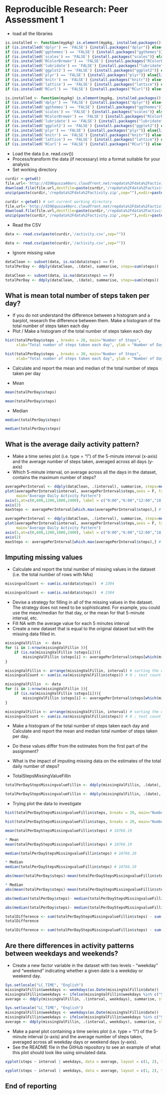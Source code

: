 
# Reproducible Research: Peer Assessment 1

* load all the libraries

```r
is.installed <- function(mypkg) is.element(mypkg, installed.packages()[,1]) 
if (is.installed('dplyr') == 'FALSE') {install.packages("dplyr")} else{library(dplyr)}
if (is.installed('ggthemes') == 'FALSE') {install.packages("ggthemes")} else{library(ggthemes)}
if (is.installed('scales') == 'FALSE') {install.packages("scales")} else{library(scales)}
if (is.installed('RColorBrewer') == 'FALSE') {install.packages("RColorBrewer")} else{library(RColorBrewer)}
if (is.installed('lubridate') == 'FALSE') {install.packages("lubridate")} else{library(lubridate)}
if (is.installed('ggplot2') == 'FALSE') {install.packages("ggplot2")} else{library(ggplot2)}
if (is.installed('plyr') == 'FALSE') {install.packages("plyr")} else{library(plyr)}
if (is.installed('knitr') == 'FALSE') {install.packages("knitr")} else{library(knitr)}
if (is.installed('lattice') == 'FALSE') {install.packages("lattice")} else{library(lattice)}
if (is.installed('RCurl') == 'FALSE') {install.packages("RCurl")} else{library(RCurl)}
```
```r
is.installed <- function(mypkg) is.element(mypkg, installed.packages()[,1]) 
if (is.installed('dplyr') == 'FALSE') {install.packages("dplyr")} else{library(dplyr)}
if (is.installed('ggthemes') == 'FALSE') {install.packages("ggthemes")} else{library(ggthemes)}
if (is.installed('scales') == 'FALSE') {install.packages("scales")} else{library(scales)}
if (is.installed('RColorBrewer') == 'FALSE') {install.packages("RColorBrewer")} else{library(RColorBrewer)}
if (is.installed('lubridate') == 'FALSE') {install.packages("lubridate")} else{library(lubridate)}
if (is.installed('ggplot2') == 'FALSE') {install.packages("ggplot2")} else{library(ggplot2)}
if (is.installed('plyr') == 'FALSE') {install.packages("plyr")} else{library(plyr)}
if (is.installed('knitr') == 'FALSE') {install.packages("knitr")} else{library(knitr)}
if (is.installed('lattice') == 'FALSE') {install.packages("lattice")} else{library(lattice)}
if (is.installed('RCurl') == 'FALSE') {install.packages("RCurl")} else{library(RCurl)}
```

* Load the data (i.e. read.csv())
* Process/transform the data (if necessary) into a format suitable for your analysis
* Set working directory

```r
curdir <-getwd()
file.url<-'http://d396qusza40orc.cloudfront.net/repdata%2Fdata%2Factivity.zip'
download.file(file.url,destfile=paste(curdir,'/repdata%2Fdata%2Factivity.zip',sep=""))
unzip(paste(curdir,'/repdata%2Fdata%2Factivity.zip',sep=""),exdir=paste(curdir,sep=""),overwrite=TRUE)
```
```r
curdir <-getwd() # set current working directory
file.url<-'http://d396qusza40orc.cloudfront.net/repdata%2Fdata%2Factivity.zip' # change from https to http due to bugs in RCurl in Windows
download.file(file.url,destfile=paste(curdir,'/repdata%2Fdata%2Factivity.zip',sep=""))
unzip(paste(curdir,'/repdata%2Fdata%2Factivity.zip',sep=""),exdir=paste(curdir,sep=""),overwrite=TRUE)
```

* Read the CSV
```r
data <- read.csv(paste(curdir,'/activity.csv',sep=""))
```
```r
data <- read.csv(paste(curdir,'/activity.csv',sep=""))
```

* Ignore missing value
```r
dataClean <- subset(data, is.na(data$steps) == F)
totalPerDay <- ddply(dataClean, .(date), summarise, steps=sum(steps))
```

```r
dataClean <- subset(data, is.na(data$steps) == F)
totalPerDay <- ddply(dataClean, .(date), summarise, steps=sum(steps))
```

## What is mean total number of steps taken per day?

* If you do not understand the difference between a histogram and a barplot, research the difference between them. Make a histogram of the total number of steps taken each day
* Plot /  Make a histogram of the total number of steps taken each day

```r
hist(totalPerDay$steps , breaks = 20, main="Number of Steps", 
     xlab="Total number of steps taken each day", ylab = "Number of Days",col="red")
```

```r
hist(totalPerDay$steps , breaks = 20, main="Number of Steps", 
     xlab="Total number of steps taken each day", ylab = "Number of Days",col="red")
```

* Calculate and report the mean and median of the total number of steps taken per day

* Mean

```r
mean(totalPerDay$steps)
```
```r
mean(totalPerDay$steps)
```

* Median
```r
median(totalPerDay$steps)	 
```

```r
median(totalPerDay$steps)	 
```


## What is the average daily activity pattern?
* Make a time series plot (i.e. type = "l") of the 5-minute interval (x-axis) and the average number of steps taken, averaged across all days (y-axis)
* Which 5-minute interval, on average across all the days in the dataset, contains the maximum number of steps?

```r
averagePerInterval <- ddply(dataClean, .(interval), summarise, steps=mean(steps))
plot(averagePerInterval$interval, averagePerInterval$steps,axes = F, type="l", col="red", xlab="Time", ylab="Average Number of Steps",
     main="Average Daily Activity Pattern")
axis(1,at=c(0,600,1200,1800,2400), label = c("0:00","6:00","12:00","18:00","24:00"))
axis(2)
maxSteps <- averagePerInterval[which.max(averagePerInterval$steps),] # 8.35 + 5-minute  = (8.35-8.40)
```	 
```r
averagePerInterval <- ddply(dataClean, .(interval), summarise, steps=mean(steps))
plot(averagePerInterval$interval, averagePerInterval$steps,axes = F, type="l", col="red", xlab="Time", ylab="Average Number of Steps",
     main="Average Daily Activity Pattern")
axis(1,at=c(0,600,1200,1800,2400), label = c("0:00","6:00","12:00","18:00","24:00"))
axis(2)
maxSteps <- averagePerInterval[which.max(averagePerInterval$steps),] # 8.35 + 5-minute  = (8.35-8.40)
```	 


## Imputing missing values

* Calculate and report the total number of missing values in the dataset (i.e. the total number of rows with NAs)
```r
missingvalCount <- sum(is.na(data$steps))  # 2304
```

```r
missingvalCount <- sum(is.na(data$steps))  # 2304
```


* Devise a strategy for filling in all of the missing values in the dataset. The strategy does not need to be sophisticated. For example, you could use the mean/median for that day, or the mean for that 5-minute interval, etc.
* Fill NA with the average value for each 5 minutes interval
* Create a new dataset that is equal to the original dataset but with the missing data filled in.

```r
missingValFillin  <- data 
for (i in 1:nrow(missingValFillin )){
    if (is.na(missingValFillin $steps[i])){
        missingValFillin $steps[i] <- averagePerInterval$steps[which(missingValFillin $interval[i] == averagePerInterval$interval)]}
}

missingValFillin <- arrange(missingValFillin, interval) # sorting the data by interval
missingvalCount <- sum(is.na(missingValFillin$steps)) # 0 ; test count the missing value 
```

```r
missingValFillin  <- data 
for (i in 1:nrow(missingValFillin )){
    if (is.na(missingValFillin $steps[i])){
        missingValFillin $steps[i] <- averagePerInterval$steps[which(missingValFillin $interval[i] == averagePerInterval$interval)]}
}

missingValFillin <- arrange(missingValFillin, interval) # sorting the data by interval
missingvalCount <- sum(is.na(missingValFillin$steps)) # 0 ; test count the missing value 
```

* Make a histogram of the total number of steps taken each day and Calculate and report the mean and median total number of steps taken per day. 
* Do these values differ from the estimates from the first part of the assignment? 
* What is the impact of imputing missing data on the estimates of the total daily number of steps?

* TotalStepsMissingValueFillin

```r
totalPerDayStepsMissingvalueFillin <- ddply(missingValFillin, .(date), summarise, steps=sum(steps))
```
```r
totalPerDayStepsMissingvalueFillin <- ddply(missingValFillin, .(date), summarise, steps=sum(steps))
```

* Trying plot the data to investigate 

```r
hist(totalPerDayStepsMissingvalueFillin$steps, breaks = 20, main="Number of Steps", xlab="Total number of steps taken each day", ylab = "Number of Days",col="red")
```

```r
hist(totalPerDayStepsMissingvalueFillin$steps, breaks = 20, main="Number of Steps", xlab="Total number of steps taken each day", ylab = "Number of Days",col="red")
```

```r
mean(totalPerDayStepsMissingvalueFillin$steps) # 10766.19
```

```r
* Mean
mean(totalPerDayStepsMissingvalueFillin$steps) # 10766.19
```

```r
median(totalPerDayStepsMissingvalueFillin$steps) # 10766.19
```

```r
* Median
median(totalPerDayStepsMissingvalueFillin$steps) # 10766.19
```

```r
abs(mean(totalPerDay$steps)-mean(totalPerDayStepsMissingvalueFillin$steps)) # 0
```

```r
* Median
abs(mean(totalPerDay$steps)-mean(totalPerDayStepsMissingvalueFillin$steps)) # 0
```

```r
abs(median(totalPerDay$steps)- median(totalPerDayStepsMissingvalueFillin$steps))/median(totalPerDay$steps) #0.0001104207
```

```r
abs(median(totalPerDay$steps)- median(totalPerDayStepsMissingvalueFillin$steps))/median(totalPerDay$steps) #0.0001104207
```

```r
totalDifference <- sum(totalPerDayStepsMissingvalueFillin$steps) - sum(dataClean$steps)  # 86129.51
totalDifference
```

```r
totalDifference <- sum(totalPerDayStepsMissingvalueFillin$steps) - sum(dataClean$steps)  # 86129.51
```

## Are there differences in activity patterns between weekdays and weekends?

* Create a new factor variable in the dataset with two levels - "weekday" and "weekend" indicating whether a given date is a weekday or weekend day.
```r
Sys.setlocale("LC_TIME", "English") 
missingValFillin$weekdays <- weekdays(as.Date(missingValFillin$date))
missingValFillin$weekdays <- ifelse(missingValFillin$weekdays %in% c("Saturday", "Sunday"),"weekend", "weekday")
average <- ddply(missingValFillin, .(interval, weekdays), summarise, steps=mean(steps))
```

```r
Sys.setlocale("LC_TIME", "English") 
missingValFillin$weekdays <- weekdays(as.Date(missingValFillin$date))
missingValFillin$weekdays <- ifelse(missingValFillin$weekdays %in% c("Saturday", "Sunday"),"weekend", "weekday")
average <- ddply(missingValFillin, .(interval, weekdays), summarise, steps=mean(steps))
```


* Make a panel plot containing a time series plot (i.e. type = "l") of the 5-minute interval (x-axis) and the average number of steps taken, 
averaged across all weekday days or weekend days (y-axis). 
* See the README file in the GitHub repository to see an example of what this plot should look like using simulated data.

```r
xyplot(steps ~ interval | weekdays, data = average, layout = c(1, 2), type="l", xlab = "Interval", ylab = "Number of steps" , col="red")
```

```r
xyplot(steps ~ interval | weekdays, data = average, layout = c(1, 2), type="l", xlab = "Interval", ylab = "Number of steps" , col="red")
```










## End of reporting


